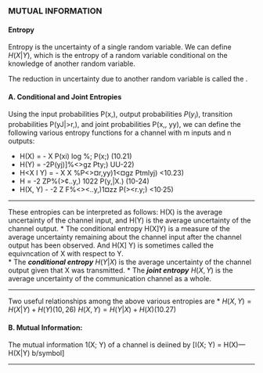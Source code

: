 


###  MUTUAL INFORMATION


#### Entropy

\item Entropy is the uncertainty of a single random variable. 
\item We can define \textbf{\emph{conditional entropy }}$H(X|Y)$, which is the entropy of a random variable
conditional on the knowledge of another random variable. 
\item The reduction in uncertainty due to another random variable is called the \textbf{\emph{mutual information}}.


#### A. Conditional and Joint Entropies
Using the input probabilities P(x,), output probabilities $P(y_i)$, transition probabilities P(yJ|>r,),
and joint probabilities P(x,, yy), we can define the following various entropy functions for a channel
with m inputs and n outputs:
 

*  H(X) = - X P(xi) log %; P(x;) (10.21)
*  H(Y) = -2P(yj)]%<>gz Pty;) UU-22)
*  H<X I Y) = - X X %P<>¤r,yy)1<¤gz Ptmlyj) <10.23)
*  H = -2 ZP%(>¢..y,) 1022 P(y,|X.) (10-24)
*  H(X, Y) - -2 Z F%<><..y,)1¤zz P(><r.y;) <10·25)


----------------------------------------------------------------------------------------------------------------------------

<p>

These entropies can be interpreted as follows: H(X) is the average uncertainty of the channel input,
and H(Y) is the average uncertainty of the channel output. 
* The conditional entropy H(X]Y) is a
measure of the average uncertainty remaining about the channel input after the channel output has
been observed. And H(X] Y) is sometimes called the equivncation of X with respect to Y.  
*  The ***conditional entropy*** $H(Y|X)$ is the average uncertainty of the channel output given that X was
transmitted.
* The ***joint entropy*** $H(X, Y)$ is the average uncertainty of the communication channel as a
whole.

------------------------------------------------------------------------------------

Two useful relationships among the above various entropies are
 * 
$H(X, Y)=H(X|Y)+H(Y) (10,26)$
$H(X,Y)=H(Y|X)+H(X) (10.27)$

#### B. Mutual Information:
The mutual information 1(X; Y) of a channel is deiined by
\[I(X; Y) = H(X)— H(X|Y) b/symbol\]



----------------------------------------------------------------------------------------------------------------------------
